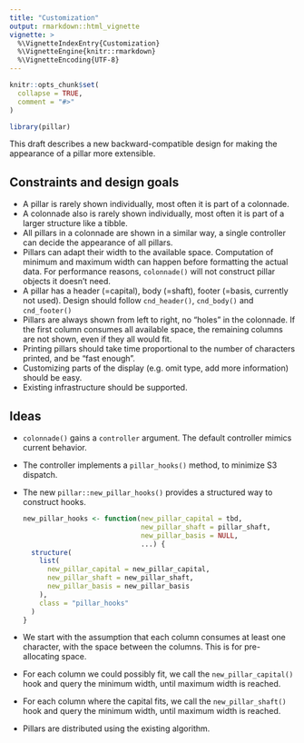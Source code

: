 ```yaml
---
title: "Customization"
output: rmarkdown::html_vignette
vignette: >
  %\VignetteIndexEntry{Customization}
  %\VignetteEngine{knitr::rmarkdown}
  %\VignetteEncoding{UTF-8}
---
```


```r
knitr::opts_chunk$set(
  collapse = TRUE,
  comment = "#>"
)
```

```r
library(pillar)
```

This draft describes a new backward-compatible design for making the appearance of a pillar more extensible.

## Constraints and design goals

- A pillar is rarely shown individually, most often it is part of a colonnade.
- A colonnade also is rarely shown individually, most often it is part of a larger structure like a tibble.
- All pillars in a colonnade are shown in a similar way, a single controller can decide the appearance of all pillars.
- Pillars can adapt their width to the available space. Computation of minimum and maximum width can happen before formatting the actual data. For performance reasons, `colonnade()` will not construct pillar objects it doesn't need.
- A pillar has a header (=capital), body (=shaft), footer (=basis, currently not used). Design should follow `cnd_header()`, `cnd_body()` and `cnd_footer()`
- Pillars are always shown from left to right, no "holes" in the colonnade. If the first column consumes all available space, the remaining columns are not shown, even if they all would fit.
- Printing pillars should take time proportional to the number of characters printed, and be "fast enough".
- Customizing parts of the display (e.g. omit type, add more information) should be easy.
- Existing infrastructure should be supported.


## Ideas

- `colonnade()` gains a `controller` argument. The default controller mimics current behavior.
- The controller implements a `pillar_hooks()` method, to minimize S3 dispatch.
- The new `pillar::new_pillar_hooks()` provides a structured way to construct hooks.

    ```r
    new_pillar_hooks <- function(new_pillar_capital = tbd,
                                 new_pillar_shaft = pillar_shaft,
                                 new_pillar_basis = NULL,
                                 ...) {
      structure(
        list(
          new_pillar_capital = new_pillar_capital,
          new_pillar_shaft = new_pillar_shaft,
          new_pillar_basis = new_pillar_basis
        ),
        class = "pillar_hooks"
      )
    }
    ```

- We start with the assumption that each column consumes at least one character, with the space between the columns. This is for pre-allocating space.
- For each column we could possibly fit, we call the `new_pillar_capital()` hook and query the minimum width, until maximum width is reached.
- For each column where the capital fits, we call the `new_pillar_shaft()` hook and query the minimum width, until maximum width is reached.
- Pillars are distributed using the existing algorithm.
